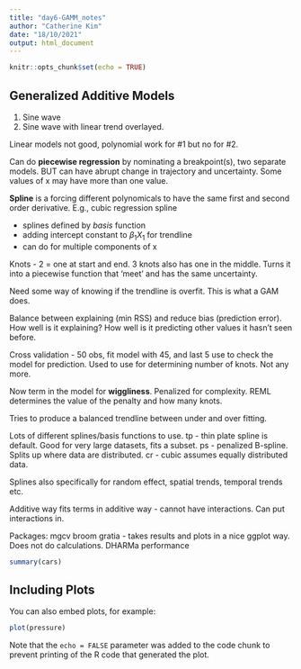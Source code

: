 ```yaml
---
title: "day6-GAMM_notes"
author: "Catherine Kim"
date: "18/10/2021"
output: html_document
---
```


```r
knitr::opts_chunk$set(echo = TRUE)
```

## Generalized Additive Models

1. Sine wave
2. Sine wave with linear trend overlayed.

Linear models not good, polynomial work for #1 but no for #2.

Can do **piecewise regression** by nominating a breakpoint(s), two separate models. BUT can have abrupt change in trajectory and uncertainty. Some values of x may have more than one value. 

**Spline** is a forcing different polynomicals to have the same first and second order derivative. E.g., cubic regression spline

- splines defined by *basis* function
- adding intercept constant to $\beta_1 X_1$ for trendline
- can do for multiple components of x

Knots - 2 = one at start and end. 3 knots also has one in the middle. Turns it into a piecewise function that 'meet' and has the same uncertainty. 

Need some way of knowing if the trendline is overfit. This is what a GAM does.

Balance between explaining (min RSS) and reduce bias (prediction error).
How well is it explaining? How well is it predicting other values it hasn't seen before.

Cross validation - 50 obs, fit model with 45, and last 5 use to check the model for prediction. Used to use for determining number of knots. Not any more. 

Now term in the model for **wiggliness**. Penalized for complexity. REML determines the value of the penalty and how many knots.

Tries to produce a balanced trendline between under and over fitting.

Lots of different splines/basis functions to use. 
tp - thin plate spline is default. Good for very large datasets, fits a subset.
ps - penalized B-spline. Splits up where data are distributed.
cr - cubic assumes equally distributed data.

Splines also specifically for random effect, spatial trends, temporal trends etc.

Additive way fits terms in additive way - cannot have interactions. Can put interactions in.

Packages:
mgcv
broom
gratia - takes results and plots in a nice ggplot way. Does not do calculations.
DHARMa
performance



```r
summary(cars)
```

## Including Plots

You can also embed plots, for example:

```r
plot(pressure)
```

Note that the `echo = FALSE` parameter was added to the code chunk to prevent printing of the R code that generated the plot.
